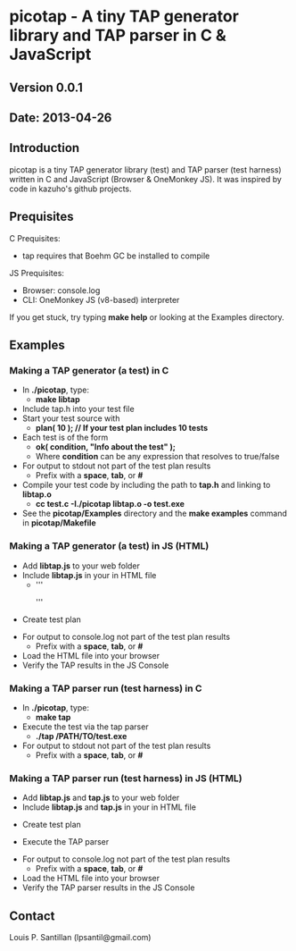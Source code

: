 = picotap - A tiny TAP generator library and TAP parser in C & JavaScript =

== Version 0.0.1 ==

== Date: 2013-04-26 ==

== Introduction ==
picotap is a tiny TAP generator library (test) and TAP parser (test harness) written in C and JavaScript (Browser & OneMonkey JS).  It was inspired by code in kazuho's github projects.

== Prequisites ==
C Prequisites:
* tap requires that Boehm GC be installed to compile

JS Prequisites:
* Browser: console.log
* CLI: OneMonkey JS (v8-based) interpreter

If you get stuck, try typing '''make help''' or looking at the Examples directory.

== Examples ==
=== Making a TAP generator (a test) in C ===
* In '''./picotap''', type:
** '''make libtap'''
* Include tap.h into your test file
* Start your test source with
** '''plan( 10 ); // If your test plan includes 10 tests'''
* Each test is of the form
** '''ok( condition, "Info about the test" );'''
** Where '''condition''' can be any expression that resolves to true/false
* For output to stdout not part of the test plan results
** Prefix with a '''space''', '''tab''', or '''#'''
* Compile your test code by including the path to '''tap.h''' and linking to '''libtap.o'''
** '''cc test.c -I./picotap libtap.o -o test.exe'''
* See the '''picotap/Examples''' directory and the '''make examples''' command in '''picotap/Makefile'''

=== Making a TAP generator (a test) in JS (HTML) ===
* Add '''libtap.js''' to your web folder
* Include '''libtap.js''' in your in HTML file
** '''<script src="libtap.js"></script>'''
* Create test plan
 <script>
 tap.plan( 2 );
 tap.ok( true, "True is always true" );
 tap.ok( !false, "Not False is true too" );
 tap.done();
 </script>
* For output to console.log not part of the test plan results
** Prefix with a '''space''', '''tab''', or '''#'''
* Load the HTML file into your browser
* Verify the TAP results in the JS Console

=== Making a TAP parser run (test harness) in C ===
* In '''./picotap''', type:
** '''make tap'''
* Execute the test via the tap parser
** '''./tap /PATH/TO/test.exe'''
* For output to stdout not part of the test plan results
** Prefix with a '''space''', '''tab''', or '''#'''

=== Making a TAP parser run (test harness) in JS (HTML) ===
* Add '''libtap.js''' and '''tap.js''' to your web folder
* Include '''libtap.js''' and '''tap.js''' in your in HTML file
 <script src="libtap.js"></script>
 <script src="tap.js"></script>
* Create test plan
 <script>
 tap.plan( 2 );
 tap.ok( true, "True is always true" );
 tap.ok( !false, "Not False is true too" );
 tap.done();
 </script>
* Execute the TAP parser
 <script>
 main( [ "tap.js", tap.doc ] );
 </script>	
* For output to console.log not part of the test plan results
** Prefix with a '''space''', '''tab''', or '''#'''
* Load the HTML file into your browser
* Verify the TAP parser results in the JS Console

== Contact ==
Louis P. Santillan (lpsantil@gmail.com)
